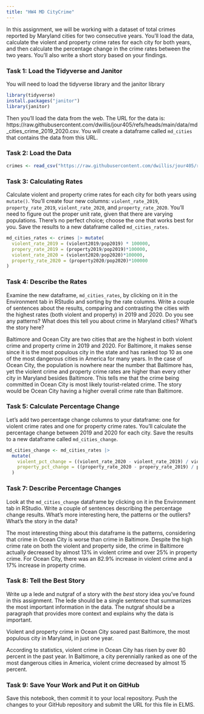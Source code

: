 ```yaml
---
title: "HW4 MD CityCrime"
---
```


In this assignment, we will be working with a dataset of total crimes reported by Maryland cities for two consecutive years. You'll load the data, calculate the violent and property crime rates for each city for both years, and then calculate the percentage change in the crime rates between the two years. You'll also write a short story based on your findings.

### Task 1: Load the Tidyverse and Janitor

You will need to load the tidyverse library and the janitor library

```r
library(tidyverse)
install.packages("janitor")
library(janitor)
```

Then you'll load the data from the web. The URL for the data is: https://raw.githubusercontent.com/dwillis/jour405/refs/heads/main/data/md_cities_crime_2019_2020.csv. You will create a dataframe called `md_cities` that contains the data from this URL.

### Task 2: Load the Data

```r
crimes <- read_csv("https://raw.githubusercontent.com/dwillis/jour405/refs/heads/main/data/md_cities_crime_2019_2020.csv")
```
### Task 3: Calculating Rates

Calculate violent and property crime rates for each city for both years using `mutate()`. You'll create four new columns: `violent_rate_2019`, `property_rate_2019`, `violent_rate_2020`, and `property_rate_2020`. You'll need to figure out the proper unit rate, given that there are varying populations. There's no perfect choice; choose the one that works best for you. Save the results to a new dataframe called `md_cities_rates`.

```r
md_cities_rates <- crimes |> mutate(
  violent_rate_2019 = (violent2019/pop2019) * 100000, 
  propery_rate_2019 = (property2019/pop2019)*100000, 
  violent_rate_2020 = (violent2020/pop2020)*100000, 
  property_rate_2020 = (property2020/pop2020)*100000
)
```

### Task 4: Describe the Rates

Examine the new dataframe, `md_cities_rates`, by clicking on it in the Environment tab in RStudio and sorting by the rate columns. Write a couple of sentences about the results, comparing and contrasting the cities with the highest rates (both violent and property) in 2019 and 2020. Do you see any patterns? What does this tell you about crime in Maryland cities? What's the story here?

Baltimore and Ocean City are two cities that are the highest in both violent crime and property crime in 2019 and 2020. For Baltimore, it makes sense since it is the most populous city in the state and has ranked top 10 as one of the most dangerous cities in America for many years. In the case of Ocean City, the population is nowhere near the number that Baltimore has, yet the violent crime and property crime rates are higher than every other city in Maryland besides Baltimore. This tells me that the crime being committed in Ocean City is most likely tourist-related crime. The story would be Ocean City having a higher overall crime rate than Baltimore.


### Task 5: Calculate Percentage Change

Let's add two percentage change columns to your dataframe: one for violent crime rates and one for property crime rates. You'll calculate the percentage change between 2019 and 2020 for each city. Save the results to a new dataframe called `md_cities_change`.

```r
md_cities_change <- md_cities_rates |> 
  mutate(
    violent_pct_change = ((violent_rate_2020 - violent_rate_2019) / violent_rate_2019) * 100,
    property_pct_change = ((property_rate_2020 - propery_rate_2019) / propery_rate_2019) * 100
  )

```

### Task 7: Describe Percentage Changes

Look at the `md_cities_change` dataframe by clicking on it in the Environment tab in RStudio. Write a couple of sentences describing the percentage change results. What's more interesting here, the patterns or the outliers? What's the story in the data?

The most interesting thing about this dataframe is the patterns, considering that crime in Ocean City is worse than crime in Baltimore. Despite the high crime rate on both the violent and property side, the crime in Baltimore actually decreased by almost 13% in violent crime and over 25% in property crime. For Ocean City, there was an 82.9% increase in violent crime and a 17% increase in property crime. 

### Task 8: Tell the Best Story

Write up a lede and nutgraf of a story with the _best_ story idea you've found in this assignment. The lede should be a single sentence that summarizes the most important information in the data. The nutgraf should be a paragraph that provides more context and explains why the data is important.

Violent and property crime in Ocean City soared past Baltimore, the most populous city in Maryland, in just one year.

According to statistics, violent crime in Ocean City has risen by over 80 percent in the past year. In Baltimore, a city perennially ranked as one of the most dangerous cities in America, violent crime decreased by almost 15 percent.

### Task 9: Save Your Work and Put it on GitHub

Save this notebook, then commit it to your local repository. Push the changes to your GitHub repository and submit the URL for this file in ELMS.
